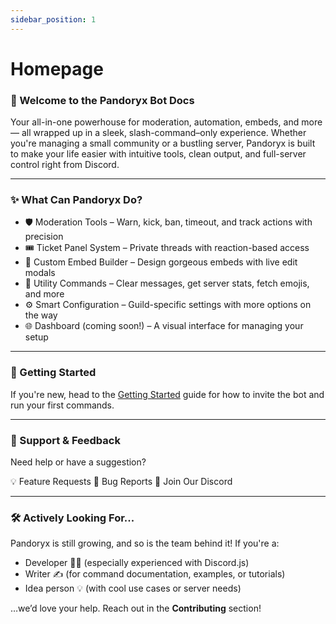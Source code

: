 ```yaml
---
sidebar_position: 1
---
```


# Homepage

### 🤖 Welcome to the Pandoryx Bot Docs
Your all-in-one powerhouse for moderation, automation, embeds, and more — all wrapped up in a sleek, slash-command–only experience.
Whether you're managing a small community or a bustling server, Pandoryx is built to make your life easier with intuitive tools, clean output, and full-server control right from Discord.

<hr className="md-divider-gradient" />

### ✨ What Can Pandoryx Do?
- 🛡️ Moderation Tools – Warn, kick, ban, timeout, and track actions with precision
- 🎟️ Ticket Panel System – Private threads with reaction-based access
- 🧾 Custom Embed Builder – Design gorgeous embeds with live edit modals
- 🧰 Utility Commands – Clear messages, get server stats, fetch emojis, and more
- ⚙️ Smart Configuration – Guild-specific settings with more options on the way
- 🌐 Dashboard (coming soon!) – A visual interface for managing your setup

<hr className="md-divider-gradient" />

### 🚀 Getting Started
If you're new, head to the [Getting Started](./getting-started) guide for how to invite the bot and run your first commands.

<hr className="md-divider-gradient" />

### 💬 Support & Feedback
Need help or have a suggestion?
<div className="md-button-column">
  <Link className="button button--primary" href="https://github.com/asteriasmoons/pandoryx-bot/issues/2#issue-3166322020">
    <span className="btn-emoji" aria-hidden="true">💡</span>
    <span>Feature Requests</span>
  </Link>
  <Link className="button button--primary" href="https://github.com/asteriasmoons/pandoryx-bot/issues/1#issue-3166312503">
    <span className="btn-emoji" aria-hidden="true">🐛</span>
    <span>Bug Reports</span>
  </Link>
  <Link className="button button--primary" href="https://discord.gg/jS5eTjhK7R">
    <span className="btn-emoji" aria-hidden="true">💬</span>
    <span>Join Our Discord</span>
  </Link>
</div>

<hr className="md-divider-gradient" />

### 🛠️ Actively Looking For...
Pandoryx is still growing, and so is the team behind it! If you're a:
- Developer 🧑‍💻 (especially experienced with Discord.js)
- Writer ✍️ (for command documentation, examples, or tutorials)
- Idea person 💡 (with cool use cases or server needs)

…we’d love your help. Reach out in the **Contributing** section!